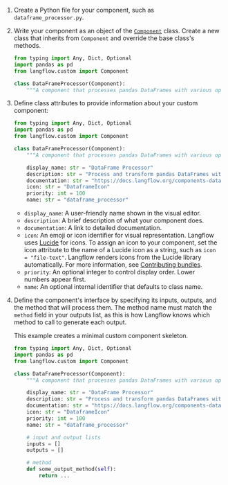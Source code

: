 1. Create a Python file for your component, such as `dataframe_processor.py`.

2. Write your component as an object of the [`Component`](https://github.com/langflow-ai/langflow/blob/main/src/backend/base/langflow/custom/custom_component/component.py) class. Create a new class that inherits from `Component` and override the base class's methods.

    ```python
    from typing import Any, Dict, Optional
    import pandas as pd
    from langflow.custom import Component

    class DataFrameProcessor(Component):
        """A component that processes pandas DataFrames with various operations."""
    ```

3. Define class attributes to provide information about your custom component:

    ```python
    from typing import Any, Dict, Optional
    import pandas as pd
    from langflow.custom import Component

    class DataFrameProcessor(Component):
        """A component that processes pandas DataFrames with various operations."""

        display_name: str = "DataFrame Processor"
        description: str = "Process and transform pandas DataFrames with various operations like filtering, sorting, and aggregation."
        documentation: str = "https://docs.langflow.org/components-dataframe-processor"
        icon: str = "DataframeIcon"
        priority: int = 100
        name: str = "dataframe_processor"
    ```

   * `display_name`: A user-friendly name shown in the visual editor.
   * `description`: A brief description of what your component does.
   * `documentation`: A link to detailed documentation.
   * `icon`: An emoji or icon identifier for visual representation.
      Langflow uses [Lucide](https://lucide.dev/icons) for icons. To assign an icon to your component, set the icon attribute to the name of a Lucide icon as a string, such as `icon = "file-text"`. Langflow renders icons from the Lucide library automatically.
      For more information, see [Contributing bundles](/contributing-bundles#add-the-bundle-to-the-frontend-folder).
   * `priority`: An optional integer to control display order. Lower numbers appear first.
   * `name`: An optional internal identifier that defaults to class name.
4. Define the component's interface by specifying its inputs, outputs, and the method that will process them. The method name must match the `method` field in your outputs list, as this is how Langflow knows which method to call to generate each output.

    This example creates a minimal custom component skeleton.

    ```python
    from typing import Any, Dict, Optional
    import pandas as pd
    from langflow.custom import Component

    class DataFrameProcessor(Component):
        """A component that processes pandas DataFrames with various operations."""

        display_name: str = "DataFrame Processor"
        description: str = "Process and transform pandas DataFrames with various operations like filtering, sorting, and aggregation."
        documentation: str = "https://docs.langflow.org/components-dataframe-processor"
        icon: str = "DataframeIcon"
        priority: int = 100
        name: str = "dataframe_processor"

        # input and output lists
        inputs = []
        outputs = []

        # method
        def some_output_method(self):
            return ...
    ```

